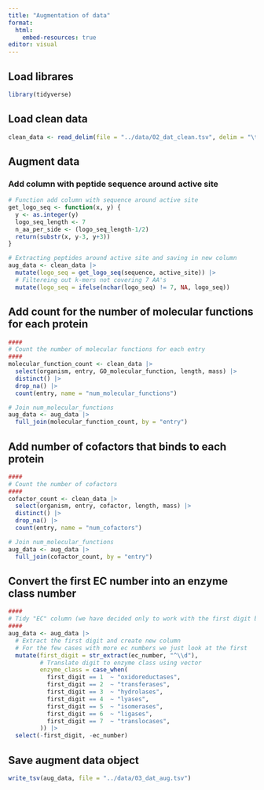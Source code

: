 ```yaml
---
title: "Augmentation of data"
format:
  html:
    embed-resources: true
editor: visual
---
```


## Load librares

```r
library(tidyverse)
```

## Load clean data

```r
clean_data <- read_delim(file = "../data/02_dat_clean.tsv", delim = "\t")
```

## Augment data

### Add column with peptide sequence around active site

```r
# Function add column with sequence around active site
get_logo_seq <- function(x, y) {
  y <- as.integer(y)
  logo_seq_length <- 7
  n_aa_per_side <- (logo_seq_length-1/2)
  return(substr(x, y-3, y+3))
}

# Extracting peptides around active site and saving in new column
aug_data <- clean_data |>
  mutate(logo_seq = get_logo_seq(sequence, active_site)) |>
  # Filtereing out k-mers not covering 7 AA's
  mutate(logo_seq = ifelse(nchar(logo_seq) != 7, NA, logo_seq))
```

## Add count for the number of molecular functions for each protein

```r
####
# Count the number of molecular functions for each entry
####
molecular_function_count <- clean_data |>
  select(organism, entry, GO_molecular_function, length, mass) |>
  distinct() |>
  drop_na() |>
  count(entry, name = "num_molecular_functions") 

# Join num_molecular_functions
aug_data <- aug_data |>
  full_join(molecular_function_count, by = "entry")

```

## Add number of cofactors that binds to each protein

```r
####
# Count the number of cofactors
####
cofactor_count <- clean_data |>
  select(organism, entry, cofactor, length, mass) |>
  distinct() |>
  drop_na() |>
  count(entry, name = "num_cofactors") 

# Join num_molecular_functions
aug_data <- aug_data |>
  full_join(cofactor_count, by = "entry")

```

## Convert the first EC number into an enzyme class number

```r
####
# Tidy "EC" column (we have decided only to work with the first digit but we are aware that the others have information aswell)
####
aug_data <- aug_data |>
  # Extract the first digit and create new column
  # For the few cases with more ec numbers we just look at the first
  mutate(first_digit = str_extract(ec_number, "^\\d"),
         # Translate digit to enzyme class using vector
         enzyme_class = case_when(
           first_digit == 1  ~ "oxidoreductases",
           first_digit == 2  ~ "transferases",
           first_digit == 3  ~ "hydrolases",
           first_digit == 4  ~ "lyases",
           first_digit == 5  ~ "isomerases",
           first_digit == 6  ~ "ligases",
           first_digit == 7  ~ "translocases",
         )) |> 
  select(-first_digit, -ec_number)

```

## Save augment data object

```r
write_tsv(aug_data, file = "../data/03_dat_aug.tsv")
```
